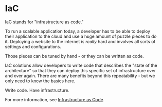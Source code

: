 
# IaC

IaC stands for "infrastructure as code."

To run a scalable application today, a developer has to be able to deploy their application to the cloud and use a huge amount of puzzle pieces to do it. Deploying a website to the internet is _really_ hard and involves all sorts of settings and configurations.

Those pieces can be tuned by hand - or they can be written as code.

IaC solutions allow developers to write code that describes the "state of the architecture" so that they can deploy this specific set of infrastructure over and over again. There are many benefits beyond this repeatability - but we only need to know the basics here.

Write code. Have infrastructure.

For more information, see [Infrastructure as Code](https://en.wikipedia.org/wiki/Infrastructure_as_code).
